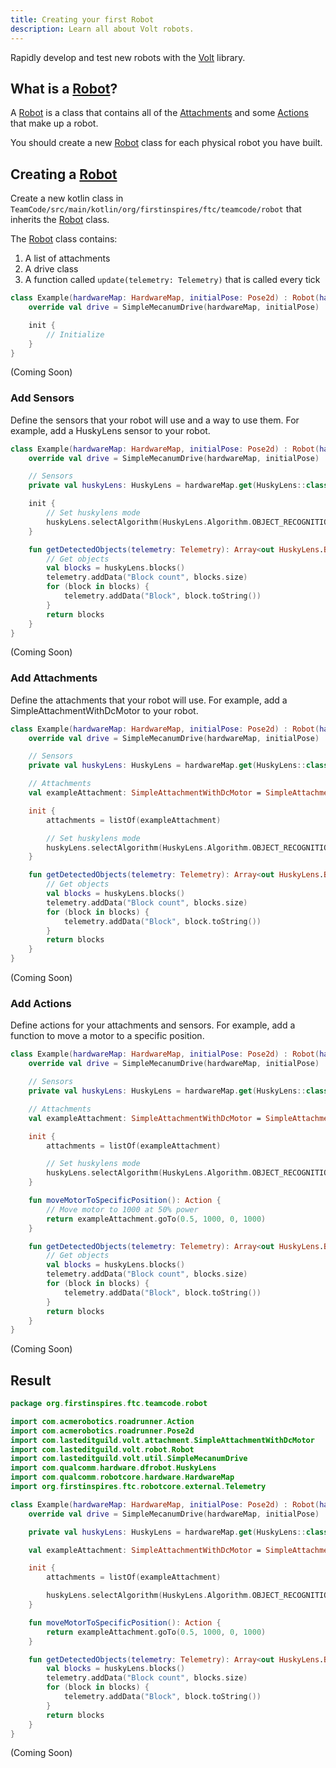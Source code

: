 ```yaml
---
title: Creating your first Robot
description: Learn all about Volt robots.
---
```



Rapidly develop and test new robots with the [Volt](/kdoc/volt) library.

## What is a [Robot](/kdoc/volt/-volt/com.lasteditguild.volt.robot/-robot)?

A [Robot](/kdoc/volt/-volt/com.lasteditguild.volt.robot/-robot) is a class that contains all of the [Attachments](kdoc/volt/-volt/com.lasteditguild.volt.attachment/-attachment) and some [Actions](kdoc/volt/-volt/com.lasteditguild.volt.action/-action) that make up a robot.

You should create a new [Robot](/kdoc/volt/-volt/com.lasteditguild.volt.robot/-robot) class for each physical robot you have built.

## Creating a [Robot](/kdoc/volt/-volt/com.lasteditguild.volt.robot/-robot)

Create a new kotlin class in `TeamCode/src/main/kotlin/org/firstinspires/ftc/teamcode/robot` that inherits the [Robot](/kdoc/volt/-volt/com.lasteditguild.volt.robot/-robot) class.

The [Robot](/kdoc/volt/-volt/com.lasteditguild.volt.robot/-robot) class contains:

1. A list of attachments
2. A drive class
3. A function called `update(telemetry: Telemetry)` that is called every tick

<Tabs>

<TabItem label="Kotlin">

```kotlin /hardwareMap.*Pose2d/ "Robot(hardwareMap, initialPose)"
class Example(hardwareMap: HardwareMap, initialPose: Pose2d) : Robot(hardwareMap, initialPose) {
    override val drive = SimpleMecanumDrive(hardwareMap, initialPose)

    init {
        // Initialize
    }
}
```

</TabItem>

<TabItem label="Java">

(Coming Soon)

</TabItem>

</Tabs>

### Add Sensors

Define the sensors that your robot will use and a way to use them. For example, add a HuskyLens sensor to your robot.

<Tabs>

<TabItem label="Kotlin">

```kotlin {2-3, 6-7, 10-18}
class Example(hardwareMap: HardwareMap, initialPose: Pose2d) : Robot(hardwareMap, initialPose) {
    override val drive = SimpleMecanumDrive(hardwareMap, initialPose)

    // Sensors
    private val huskyLens: HuskyLens = hardwareMap.get(HuskyLens::class.java, "lens")

    init {
        // Set huskylens mode
        huskyLens.selectAlgorithm(HuskyLens.Algorithm.OBJECT_RECOGNITION)
    }

    fun getDetectedObjects(telemetry: Telemetry): Array<out HuskyLens.Block>? {
        // Get objects
        val blocks = huskyLens.blocks()
        telemetry.addData("Block count", blocks.size)
        for (block in blocks) {
            telemetry.addData("Block", block.toString())
        }
        return blocks
    }
}
```

</TabItem>

<TabItem label="Java">

(Coming Soon)

</TabItem>

</Tabs>

### Add Attachments

Define the attachments that your robot will use. For example, add a SimpleAttachmentWithDcMotor to your robot.

<Tabs>

<TabItem label="Kotlin">

```kotlin {5-6, 9}
class Example(hardwareMap: HardwareMap, initialPose: Pose2d) : Robot(hardwareMap, initialPose) {
    override val drive = SimpleMecanumDrive(hardwareMap, initialPose)

    // Sensors
    private val huskyLens: HuskyLens = hardwareMap.get(HuskyLens::class.java, "lens")

    // Attachments
    val exampleAttachment: SimpleAttachmentWithDcMotor = SimpleAttachmentWithDcMotor(hardwareMap, "motor")

    init {
        attachments = listOf(exampleAttachment)

        // Set huskylens mode
        huskyLens.selectAlgorithm(HuskyLens.Algorithm.OBJECT_RECOGNITION)
    }

    fun getDetectedObjects(telemetry: Telemetry): Array<out HuskyLens.Block>? {
        // Get objects
        val blocks = huskyLens.blocks()
        telemetry.addData("Block count", blocks.size)
        for (block in blocks) {
            telemetry.addData("Block", block.toString())
        }
        return blocks
    }
}
```

</TabItem>

<TabItem label="Java">

(Coming Soon)

</TabItem>

</Tabs>

### Add Actions

Define actions for your attachments and sensors. For example, add a function to move a motor to a specific position.

<Tabs>

<TabItem label="Kotlin">

```kotlin {15-18}
class Example(hardwareMap: HardwareMap, initialPose: Pose2d) : Robot(hardwareMap, initialPose) {
    override val drive = SimpleMecanumDrive(hardwareMap, initialPose)

    // Sensors
    private val huskyLens: HuskyLens = hardwareMap.get(HuskyLens::class.java, "lens")

    // Attachments
    val exampleAttachment: SimpleAttachmentWithDcMotor = SimpleAttachmentWithDcMotor(hardwareMap, "motor")

    init {
        attachments = listOf(exampleAttachment)

        // Set huskylens mode
        huskyLens.selectAlgorithm(HuskyLens.Algorithm.OBJECT_RECOGNITION)
    }

    fun moveMotorToSpecificPosition(): Action {
        // Move motor to 1000 at 50% power
        return exampleAttachment.goTo(0.5, 1000, 0, 1000)
    }

    fun getDetectedObjects(telemetry: Telemetry): Array<out HuskyLens.Block>? {
        // Get objects
        val blocks = huskyLens.blocks()
        telemetry.addData("Block count", blocks.size)
        for (block in blocks) {
            telemetry.addData("Block", block.toString())
        }
        return blocks
    }
}
```

</TabItem>

<TabItem label="Java">

(Coming Soon)

</TabItem>

</Tabs>

## Result

<Tabs>

<TabItem label="Kotlin">

```kotlin
package org.firstinspires.ftc.teamcode.robot

import com.acmerobotics.roadrunner.Action
import com.acmerobotics.roadrunner.Pose2d
import com.lasteditguild.volt.attachment.SimpleAttachmentWithDcMotor
import com.lasteditguild.volt.robot.Robot
import com.lasteditguild.volt.util.SimpleMecanumDrive
import com.qualcomm.hardware.dfrobot.HuskyLens
import com.qualcomm.robotcore.hardware.HardwareMap
import org.firstinspires.ftc.robotcore.external.Telemetry

class Example(hardwareMap: HardwareMap, initialPose: Pose2d) : Robot(hardwareMap, initialPose) {
    override val drive = SimpleMecanumDrive(hardwareMap, initialPose)

    private val huskyLens: HuskyLens = hardwareMap.get(HuskyLens::class.java, "lens")

    val exampleAttachment: SimpleAttachmentWithDcMotor = SimpleAttachmentWithDcMotor(hardwareMap, "motor")

    init {
        attachments = listOf(exampleAttachment)

        huskyLens.selectAlgorithm(HuskyLens.Algorithm.OBJECT_RECOGNITION)
    }

    fun moveMotorToSpecificPosition(): Action {
        return exampleAttachment.goTo(0.5, 1000, 0, 1000)
    }

    fun getDetectedObjects(telemetry: Telemetry): Array<out HuskyLens.Block>? {
        val blocks = huskyLens.blocks()
        telemetry.addData("Block count", blocks.size)
        for (block in blocks) {
            telemetry.addData("Block", block.toString())
        }
        return blocks
    }
}
```

</TabItem>

<TabItem label="Java">

(Coming Soon)

</TabItem>

</Tabs>
